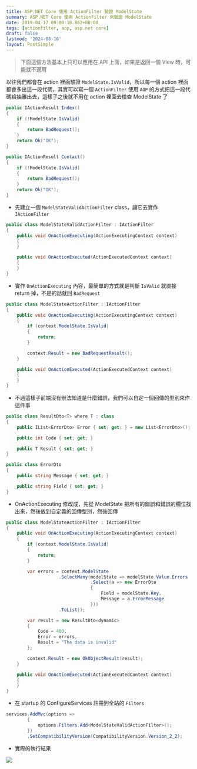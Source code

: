 ```yaml
---
title: ASP.NET Core 使用 ActionFilter 驗證 ModelState
summary: ASP.NET Core 使用 ActionFilter 來驗證 ModelState
date: 2019-04-17 09:00:18.862+08:00
tags: [actionfilter, aop, asp.net core]
draft: false
lastmod: '2024-08-16'
layout: PostSimple
---
```


> 下面這個方法基本上只可以應用在 API 上面，如果是返回一個 View 時，可能就不適用

以往我們都會在 action 裡面驗證 `ModelState.IsValid`，所以每一個 action 裡面都會多出這一段代碼，其實可以寫一個 `ActionFilter` 使用 `AOP` 的方式把這一段代碼給抽離出去，這樣子之後就不用在 action 裡面去檢查 ModelState 了

```csharp
public IActionResult Index()
{
    if (!ModelState.IsValid)
    {
        return BadRequest();
    }
    return Ok("OK");
}

public IActionResult Contact()
{
    if (!ModelState.IsValid)
    {
        return BadRequest();
    }
    return Ok("OK");
}
```

- 先建立一個 `ModelStateValidActionFilter` class，讓它去實作 `IActionFilter`

```csharp
public class ModelStateValidActionFilter : IActionFilter
{
    public void OnActionExecuting(ActionExecutingContext context)
    {
    }

    public void OnActionExecuted(ActionExecutedContext context)
    {
    }
}
```

- 實作 `OnActionExecuting` 內容，最簡單的方式就是判斷 `IsValid` 就直接 return 掉，不是的話就回 `BadRequest`

```csharp
public class ModelStateActionFilter : IActionFilter
{
    public void OnActionExecuting(ActionExecutingContext context)
    {
		if (context.ModelState.IsValid)
		{
			return;
		}

		context.Result = new BadRequestResult();
    }

    public void OnActionExecuted(ActionExecutedContext context)
    {
    }
}
```

- 不過這樣子前端沒有辦法知道是什麼錯誤，我們可以自定一個回傳的型別來作這件事

```csharp
public class ResultDto<T> where T : class
{
    public IList<ErrorDto> Error { set; get; } = new List<ErrorDto>();

    public int Code { set; get; }

    public T Result { set; get; }
}

public class ErrorDto
{
    public string Message { set; get; }

    public string Field { set; get; }
}
```

- OnActionExecuting 修改成，先從 ModelState 把所有的錯誤和錯誤的欄位找出來，然後放到自定義的回傳型別，然後回傳

```csharp
public class ModelStateActionFilter : IActionFilter
{
    public void OnActionExecuting(ActionExecutingContext context)
    {
		if (context.ModelState.IsValid)
		{
			return;
		}

		var errors = context.ModelState
                    .SelectMany(modelState => modelState.Value.Errors
								.Select(a => new ErrorDto
								{
									Field = modelState.Key,
									Message = a.ErrorMessage
								}))
                    .ToList();

		var result = new ResultDto<dynamic>
		{
			Code = 400,
			Error = errors,
			Result = "The data is invalid"
		};

		context.Result = new OkObjectResult(result);
	}

    public void OnActionExecuted(ActionExecutedContext context)
    {
    }
}
```

- 在 startup 的 ConfigureServices 註冊到全站的 `Filters`

```csharp
services.AddMvc(options =>
		{
			options.Filters.Add<ModelStateValidActionFilter>();
		})
		.SetCompatibilityVersion(CompatibilityVersion.Version_2_2);
```

- 實際的執行結果

![](https://image.cashwu.com/404.webp)

